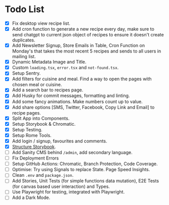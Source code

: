 
<Meta title="Documentation/Todo"/>

# Todo List

- [x] Fix desktop view recipe list.
- [x] Add cron function to generate a new recipe every day, make sure to send chatgpt to current json object of recipes to ensure it doesn't create duplicates.
- [x] Add Newsletter Signup, Store Emails in Table, Cron Function on Monday's that takes the most recent 5 recipes and sends to all users in mailing list.
- [x] Dynamic Metadata Image and Title.
- [x] Custom `loading.tsx`, `error.tsx` and `not-found.tsx`.
- [x] Setup Sentry.
- [x] Add filters for cuisine and meal. Find a way to open the pages with chosen meal or cuisine.
- [x] Add a search bar to recipes page.
- [x] Add Husky for commit messages, formatting and linting.
- [x] Add some fancy animations. Make numbers count up to value.
- [x] Add share options [SMS, Twitter, Facebook, Copy Link and Email] to recipe pages.
- [x] Split App into Components.
- [x] Setup Storybook & Chromatic.
- [x] Setup Testing.
- [x] Setup Rome Tools.
- [x] Add login / signup, favourites and comments.
- [x] [Structure Storybook](https://storybook.js.org/blog/structuring-your-storybook/).
- [ ] Add Sanity CMS behind `/admin`, add secondary language.
- [ ] Fix Deployment Errors
- [ ] Setup GitHub Actions: Chromatic, Branch Protection, Code Coverage.
- [ ] Optimise: Try using Signals to replace State. Page Speed Insights.
- [ ] Clean `.env` and `package.json`.
- [ ] Add Stories, Unit Tests (for simple functions data mutation), E2E Tests (for canvas based user interaction) and Types.
- [ ] Use Playwright for testing, integrated with Playwright.
- [ ] Add a Dark Mode.
